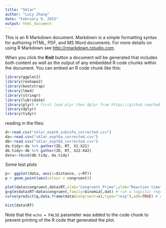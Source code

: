 ```yaml
---
title: "Sklar"
author: "Lucy Zhang"
date: "February 9, 2015"
output: html_document
---
```


This is an R Markdown document. Markdown is a simple formatting syntax for authoring HTML, PDF, and MS Word documents. For more details on using R Markdown see <http://rmarkdown.rstudio.com>.

When you click the **Knit** button a document will be generated that includes both content as well as the output of any embedded R code chunks within the document. You can embed an R code chunk like this:

```r
library(ggplot2)
library(reshape2)
library(bootstrap)
library(lme4)
library(stringr)
library(lubridate)
library(plyr) # first load plyr then dplyr from https://github.com/hadley/dplyr
library(dplyr)
library(tidyr)
```

reading in the files:

```r
d<-read.csv("sklar_expt6_subinfo_corrected.csv")
da<-read.csv("sklar_expt6a_corrected.csv")
db<-read.csv("sklar_expt6b_corrected.csv")
da.tidy<-da %>% gather(ID, RT, X1:X21)
db.tidy<-db %>% gather(ID, RT, X22:X42)
data<-rbind(db.tidy, da.tidy)

```
Some test plots
```r
p<- ggplot(data, aes(x=distance, y=RT)) 
p + geom_point(aes(colour = congruent))

plot(data$congruent,data$RT,xlab="Congruent Prime",ylab="Reaction time") # plot with Prime congruence on x-axis and RT (0 or 1) on y-axis
g=glm(data$RT~data$congruent,family=binomial,dat) # run a logistic regression model (in this case, generalized linear model with logit link). see ?glm
curve(predict(g,data.frame(data$congruent=x),type="resp"),add=TRUE) # draws a curve based on prediction from logistic regression model

hist(data$RT)

```

Note that the `echo = FALSE` parameter was added to the code chunk to prevent printing of the R code that generated the plot.
